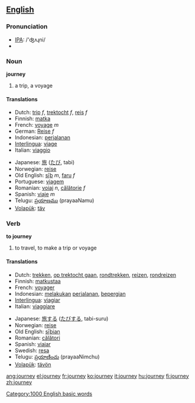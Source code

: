 ==[[English]]==
=== Pronunciation ===
*[[w:IPA|IPA]]: /'ʤʌɻni/
*{{audio|en-us-journey.ogg|Audio (US)}}

=== Noun ===

'''journey'''

# a trip, a voyage

==== Translations ====
{{top}}
*Dutch: [[trip]] ''f'', [[trektocht]] ''f'', [[reis]] ''f''
*Finnish: [[matka]]
*French: [[voyage]] ''m''
*German: [[Reise]] ''f'' 
*Indonesian: [[jalan|perjalanan]]
*[[Interlingua]]: [[viage]] 
*Italian: [[viaggio]] 
{{mid}}
*Japanese: [[旅]] ([[たび]], tabi)
*Norwegian: [[reise]] 
*Old English: [[siþ|sīþ]] ''m'', [[faru]] ''f''
*Portuguese: [[viagem]] 
*Romanian: [[voiaj]] ''n'', [[călătorie]] ''f''
*Spanish: [[viaje]] ''m''
*Telugu: [[ప్రయాణము]] (prayaaNamu)
*[[Volapük]]: [[täv]]
{{bottom}}

=== Verb ===

'''to journey'''

# to travel, to make a trip or voyage

==== Translations ====
{{top}}
*Dutch: [[trekken]], [[op trektocht gaan]], [[rondtrekken]], [[reizen]], [[rondreizen]]
*Finnish: [[matkustaa]]
*French: [[voyager]] 
*Indonesian: [[laku|melakukan]] [[jalan|perjalanan]], [[pergi|bepergian]]
*[[Interlingua]]: [[viagiar]] 
*Italian: [[viaggiare]] 
{{mid}}
*Japanese: [[旅]]する ([[たび]]する, tabi-suru)
*Norwegian: [[reise]] 
*Old English: [[siþian|sīþian]]
*Romanian: [[călători]]
*Spanish: [[viajar]]
*Swedish: [[resa]]
*Telugu: [[ప్రయాణించు]] (prayaaNimchu)
*[[Volapük]]: [[tävön]]
{{bottom}}

[[Category:1000 English basic words]]

[[ang:journey]]
[[el:journey]]
[[fr:journey]]
[[ko:journey]]
[[it:journey]]
[[hu:journey]]
[[fi:journey]]
[[zh:journey]]